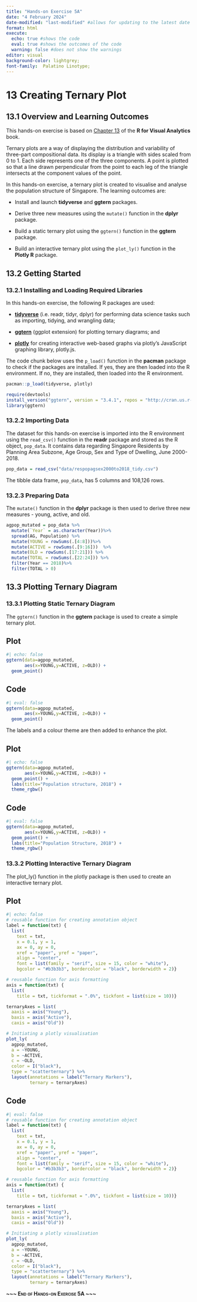 ```yaml
---
title: "Hands-on Exercise 5A"
date: "4 February 2024"
date-modified: "last-modified" #allows for updating to the latest date
format: html
execute: 
  echo: true #shows the code
  eval: true #shows the outcomes of the code
  warning: false #does not show the warnings
editor: visual
background-color: lightgrey;
font-family:  Palatino Linotype;
---
```


# 13 Creating Ternary Plot

## 13.1 Overview and Learning Outcomes

This hands-on exercise is based on [Chapter 13](https://r4va.netlify.app/chap13) of the **R for Visual Analytics** book.

Ternary plots are a way of displaying the distribution and variability of three-part compositional data. Its display is a triangle with sides scaled from 0 to 1. Each side represents one of the three components. A point is plotted so that a line drawn perpendicular from the point to each leg of the triangle intersects at the component values of the point.

In this hands-on exercise, a ternary plot is created to visualise and analyse the population structure of Singapore. The learning outcomes are:

-   Install and launch **tidyverse** and **ggtern** packages.

-   Derive three new measures using the `mutate()` function in the **dplyr** package.

-   Build a static ternary plot using the `ggtern()` function in the **ggtern** package.

-   Build an interactive ternary plot using the `plot_ly()` function in the **Plotly R** package.

## 13.2 Getting Started

### 13.2.1 Installing and Loading Required Libraries

In this hands-on exercise, the following R packages are used:

-   [**tidyverse**](https://www.tidyverse.org/) (i.e. readr, tidyr, dplyr) for performing data science tasks such as importing, tidying, and wrangling data;

-   [**ggtern**](http://www.ggtern.com/) (ggplot extension) for plotting ternary diagrams; and

-   [**plotly**](https://plot.ly/r/) for creating interactive web-based graphs via plotly's JavaScript graphing library, plotly.js.

The code chunk below uses the `p_load()` function in the **pacman** package to check if the packages are installed. If yes, they are then loaded into the R environment. If no, they are installed, then loaded into the R environment.

```r
pacman::p_load(tidyverse, plotly)
```

```r
require(devtools)
install_version("ggtern", version = "3.4.1", repos = "http://cran.us.r-project.org")
library(ggtern)
```

### 13.2.2 Importing Data

The dataset for this hands-on exercise is imported into the R environment using the `read_csv()` function in the **readr** package and stored as the R object, `pop_data`. It contains data regarding Singapore Residents by Planning Area Subzone, Age Group, Sex and Type of Dwelling, June 2000-2018.

```r
pop_data = read_csv("data/respopagsex2000to2018_tidy.csv") 
```

The tibble data frame, `pop_data`, has 5 columns and 108,126 rows.

### 13.2.3 Preparing Data

The `mutate()` function in the **dplyr** package is then used to derive three new measures - young, active, and old.

```r
agpop_mutated = pop_data %>%
  mutate(`Year` = as.character(Year))%>%
  spread(AG, Population) %>%
  mutate(YOUNG = rowSums(.[4:8]))%>%
  mutate(ACTIVE = rowSums(.[9:16]))  %>%
  mutate(OLD = rowSums(.[17:21])) %>%
  mutate(TOTAL = rowSums(.[22:24])) %>%
  filter(Year == 2018)%>%
  filter(TOTAL > 0)
```

## 13.3 Plotting Ternary Diagram

### 13.3.1 Plotting Static Ternary Diagram

The `ggtern()` function in the **ggtern** package is used to create a simple ternary plot.

::: panel-tabset
## Plot

```r
#| echo: false
ggtern(data=agpop_mutated,
       aes(x=YOUNG,y=ACTIVE, z=OLD)) +
  geom_point()
```

## Code

```r
#| eval: false
ggtern(data=agpop_mutated,
       aes(x=YOUNG,y=ACTIVE, z=OLD)) +
  geom_point()
```
:::

The labels and a colour theme are then added to enhance the plot.

::: panel-tabset
## Plot

```r
#| echo: false
ggtern(data=agpop_mutated, 
       aes(x=YOUNG,y=ACTIVE, z=OLD)) +
  geom_point() +
  labs(title="Population structure, 2018") +
  theme_rgbw()
```

## Code

```r
#| eval: false
ggtern(data=agpop_mutated, 
       aes(x=YOUNG,y=ACTIVE, z=OLD)) +
  geom_point() +
  labs(title="Population Structure, 2018") +
  theme_rgbw()
```
:::

### 13.3.2 Plotting Interactive Ternary Diagram

The plot_ly() function in the plotly package is then used to create an interactive ternary plot.

::: panel-tabset
## Plot

```r
#| echo: false
# reusable function for creating annotation object
label = function(txt) {
  list(
    text = txt, 
    x = 0.1, y = 1,
    ax = 0, ay = 0,
    xref = "paper", yref = "paper", 
    align = "center",
    font = list(family = "serif", size = 15, color = "white"),
    bgcolor = "#b3b3b3", bordercolor = "black", borderwidth = 2)}

# reusable function for axis formatting
axis = function(txt) {
  list(
    title = txt, tickformat = ".0%", tickfont = list(size = 10))}

ternaryAxes = list(
  aaxis = axis("Young"), 
  baxis = axis("Active"), 
  caxis = axis("Old"))

# Initiating a plotly visualisation 
plot_ly(
  agpop_mutated, 
  a = ~YOUNG, 
  b = ~ACTIVE, 
  c = ~OLD, 
  color = I("black"), 
  type = "scatterternary") %>%
  layout(annotations = label("Ternary Markers"), 
         ternary = ternaryAxes)
```

## Code

```r
#| eval: false
# reusable function for creating annotation object
label = function(txt) {
  list(
    text = txt, 
    x = 0.1, y = 1,
    ax = 0, ay = 0,
    xref = "paper", yref = "paper", 
    align = "center",
    font = list(family = "serif", size = 15, color = "white"),
    bgcolor = "#b3b3b3", bordercolor = "black", borderwidth = 2)}

# reusable function for axis formatting
axis = function(txt) {
  list(
    title = txt, tickformat = ".0%", tickfont = list(size = 10))}

ternaryAxes = list(
  aaxis = axis("Young"), 
  baxis = axis("Active"), 
  caxis = axis("Old"))

# Initiating a plotly visualisation 
plot_ly(
  agpop_mutated, 
  a = ~YOUNG, 
  b = ~ACTIVE, 
  c = ~OLD, 
  color = I("black"), 
  type = "scatterternary") %>%
  layout(annotations = label("Ternary Markers"), 
         ternary = ternaryAxes)
```
:::

[**\~\~\~ End of Hands-on Exercise 5A \~\~\~**]{.smallcaps}
